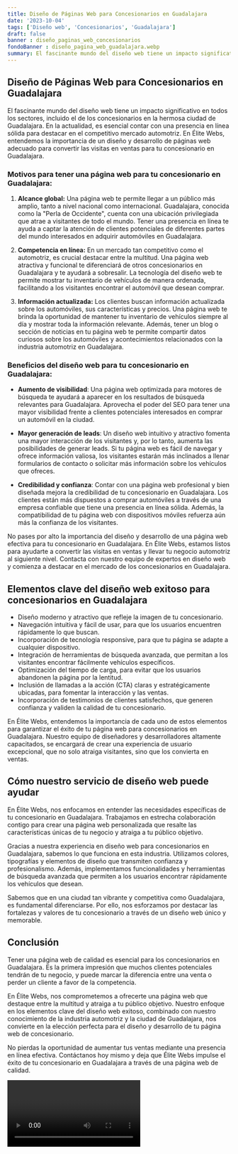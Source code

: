 ```yaml
---
title: Diseño de Páginas Web para Concesionarios en Guadalajara
date: '2023-10-04'
tags: ['Diseño web', 'Concesionarios', 'Guadalajara']
draft: false
banner : diseño_paginas_web_concesionarios
fondoBanner : diseño_pagina_web_guadalajara.webp
summary: El fascinante mundo del diseño web tiene un impacto significativo en todos los sectores, incluido el de los concesionarios en la hermosa ciudad de Guadalajara. En la actualidad, es esencial contar con una presencia en línea sólida para destacar en el competitivo mercado automotriz. En Élite Webs, entendemos la importancia de un diseño y desarrollo de páginas web adecuado para convertir las visitas en ventas para tu concesionario en Guadalajara.
---
```


## Diseño de Páginas Web para Concesionarios en Guadalajara

El fascinante mundo del diseño web tiene un impacto significativo en todos los sectores, incluido el de los concesionarios en la hermosa ciudad de Guadalajara. En la actualidad, es esencial contar con una presencia en línea sólida para destacar en el competitivo mercado automotriz. En Élite Webs, entendemos la importancia de un diseño y desarrollo de páginas web adecuado para convertir las visitas en ventas para tu concesionario en Guadalajara.

### Motivos para tener una página web para tu concesionario en Guadalajara:

1. **Alcance global:** Una página web te permite llegar a un público más amplio, tanto a nivel nacional como internacional. Guadalajara, conocida como la "Perla de Occidente", cuenta con una ubicación privilegiada que atrae a visitantes de todo el mundo. Tener una presencia en línea te ayuda a captar la atención de clientes potenciales de diferentes partes del mundo interesados en adquirir automóviles en Guadalajara.

2. **Competencia en línea:** En un mercado tan competitivo como el automotriz, es crucial destacar entre la multitud. Una página web atractiva y funcional te diferenciará de otros concesionarios en Guadalajara y te ayudará a sobresalir. La tecnología del diseño web te permite mostrar tu inventario de vehículos de manera ordenada, facilitando a los visitantes encontrar el automóvil que desean comprar.

3. **Información actualizada:** Los clientes buscan información actualizada sobre los automóviles, sus características y precios. Una página web te brinda la oportunidad de mantener tu inventario de vehículos siempre al día y mostrar toda la información relevante. Además, tener un blog o sección de noticias en tu página web te permite compartir datos curiosos sobre los automóviles y acontecimientos relacionados con la industria automotriz en Guadalajara.

### Beneficios del diseño web para tu concesionario en Guadalajara:

- **Aumento de visibilidad**: Una página web optimizada para motores de búsqueda te ayudará a aparecer en los resultados de búsqueda relevantes para Guadalajara. Aprovecha el poder del SEO para tener una mayor visibilidad frente a clientes potenciales interesados ​​en comprar un automóvil en la ciudad.

- **Mayor generación de leads**: Un diseño web intuitivo y atractivo fomenta una mayor interacción de los visitantes y, por lo tanto, aumenta las posibilidades de generar leads. Si tu página web es fácil de navegar y ofrece información valiosa, los visitantes estarán más inclinados a llenar formularios de contacto o solicitar más información sobre los vehículos que ofreces.

- **Credibilidad y confianza**: Contar con una página web profesional y bien diseñada mejora la credibilidad de tu concesionario en Guadalajara. Los clientes están más dispuestos a comprar automóviles a través de una empresa confiable que tiene una presencia en línea sólida. Además, la compatibilidad de tu página web con dispositivos móviles refuerza aún más la confianza de los visitantes.

No pases por alto la importancia del diseño y desarrollo de una página web efectiva para tu concesionario en Guadalajara. En Élite Webs, estamos listos para ayudarte a convertir las visitas en ventas y llevar tu negocio automotriz al siguiente nivel. Contacta con nuestro equipo de expertos en diseño web y comienza a destacar en el mercado de los concesionarios en Guadalajara.

<GifSeo />

<Cta />

## Elementos clave del diseño web exitoso para concesionarios en Guadalajara

- Diseño moderno y atractivo que refleje la imagen de tu concesionario.
- Navegación intuitiva y fácil de usar, para que los usuarios encuentren rápidamente lo que buscan.
- Incorporación de tecnología responsive, para que tu página se adapte a cualquier dispositivo.
- Integración de herramientas de búsqueda avanzada, que permitan a los visitantes encontrar fácilmente vehículos específicos.
- Optimización del tiempo de carga, para evitar que los usuarios abandonen la página por la lentitud.
- Inclusión de llamadas a la acción (CTA) claras y estratégicamente ubicadas, para fomentar la interacción y las ventas.
- Incorporación de testimonios de clientes satisfechos, que generen confianza y validen la calidad de tu concesionario.

En Élite Webs, entendemos la importancia de cada uno de estos elementos para garantizar el éxito de tu página web para concesionarios en Guadalajara. Nuestro equipo de diseñadores y desarrolladores altamente capacitados, se encargará de crear una experiencia de usuario excepcional, que no solo atraiga visitantes, sino que los convierta en ventas.

## Cómo nuestro servicio de diseño web puede ayudar

En Élite Webs, nos enfocamos en entender las necesidades específicas de tu concesionario en Guadalajara. Trabajamos en estrecha colaboración contigo para crear una página web personalizada que resalte las características únicas de tu negocio y atraiga a tu público objetivo.

Gracias a nuestra experiencia en diseño web para concesionarios en Guadalajara, sabemos lo que funciona en esta industria. Utilizamos colores, tipografías y elementos de diseño que transmiten confianza y profesionalismo. Además, implementamos funcionalidades y herramientas de búsqueda avanzada que permiten a los usuarios encontrar rápidamente los vehículos que desean.

Sabemos que en una ciudad tan vibrante y competitiva como Guadalajara, es fundamental diferenciarse. Por ello, nos esforzamos por destacar las fortalezas y valores de tu concesionario a través de un diseño web único y memorable.

## Conclusión

Tener una página web de calidad es esencial para los concesionarios en Guadalajara. Es la primera impresión que muchos clientes potenciales tendrán de tu negocio, y puede marcar la diferencia entre una venta o perder un cliente a favor de la competencia.

En Élite Webs, nos comprometemos a ofrecerte una página web que destaque entre la multitud y atraiga a tu público objetivo. Nuestro enfoque en los elementos clave del diseño web exitoso, combinado con nuestro conocimiento de la industria automotriz y la ciudad de Guadalajara, nos convierte en la elección perfecta para el diseño y desarrollo de tu página web de concesionario.

No pierdas la oportunidad de aumentar tus ventas mediante una presencia en línea efectiva. Contáctanos hoy mismo y deja que Élite Webs impulse el éxito de tu concesionario en Guadalajara a través de una página web de calidad.

<Video />

<CtaBot job='Concesionarios' city='Guadalajara'/>

<Gmaps query='Guadalajara+españa+maps' />
